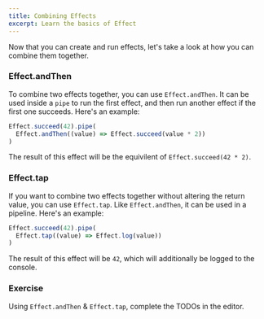 ```yaml
---
title: Combining Effects
excerpt: Learn the basics of Effect
---
```


Now that you can create and run effects, let's take a look at how you can
combine them together.

### Effect.andThen

To combine two effects together, you can use `Effect.andThen`. It can be used
inside a `pipe` to run the first effect, and then run another effect if the
first one succeeds. Here's an example:

```ts
Effect.succeed(42).pipe(
  Effect.andThen((value) => Effect.succeed(value * 2))
)
```

The result of this effect will be the equivilent of `Effect.succeed(42 * 2)`.

### Effect.tap

If you want to combine two effects together without altering the return value,
you can use `Effect.tap`. Like `Effect.andThen`, it can be used in a pipeline.
Here's an example:

```ts
Effect.succeed(42).pipe(
  Effect.tap((value) => Effect.log(value))
)
```

The result of this effect will be `42`, which will additionally be logged to the console.

### Exercise

Using `Effect.andThen` & `Effect.tap`, complete the TODOs in the editor.
